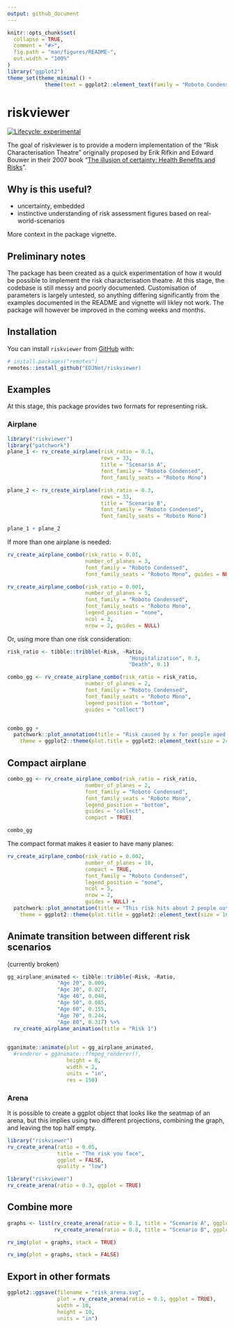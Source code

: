 ```yaml
---
output: github_document
---
```


<!-- README.md is generated from README.Rmd. Please edit that file -->

```r
knitr::opts_chunk$set(
  collapse = TRUE,
  comment = "#>",
  fig.path = "man/figures/README-",
  out.width = "100%"
)
library("ggplot2")
theme_set(theme_minimal() +
            theme(text = ggplot2::element_text(family = "Roboto Condensed")))
```

# riskviewer

<!-- badges: start -->
[![Lifecycle: experimental](https://img.shields.io/badge/lifecycle-experimental-orange.svg)](https://www.tidyverse.org/lifecycle/#experimental)
<!-- badges: end -->

The goal of riskviewer is to provide a modern implementation of the "Risk Characterisation Theatre" originally proposed by Erik Rifkin and Edward Bouwer in their 2007 book "[The illusion of certainty: Health Benefits and Risks](https://link.springer.com/book/10.1007/978-0-387-48572-0)".


## Why is this useful?

- uncertainty, embedded
- instinctive understanding of risk assessment figures based on real-world-scenarios

More context in the package vignette.

## Preliminary notes

The package has been created as a quick experimentation of how it would be possible to implement the risk characterisation theatre. At this stage, the codebase is still messy and poorly documented. Customisation of parameters is largely untested, so anything differing significantly from the examples documented in the README and vignette will likley not work. The package will however be improved in the coming weeks and months.

## Installation

You can install `riskviewer` from [GitHub](https://github.com/EDJNet/riskviewer) with:

``` r
# install.packages("remotes")
remotes::install_github("EDJNet/riskviewer)
```

## Examples


At this stage, this package provides two formats for representing risk.

### Airplane

```r
library("riskviewer")
library("patchwork")
plane_1 <- rv_create_airplane(risk_ratio = 0.1,
                              rows = 33,
                              title = "Scenario A",
                              font_family = "Roboto Condensed",
                              font_family_seats = "Roboto Mono") 

plane_2 <- rv_create_airplane(risk_ratio = 0.3,
                              rows = 33,
                              title = "Scenario B",
                              font_family = "Roboto Condensed",
                              font_family_seats = "Roboto Mono") 

plane_1 + plane_2 
```




If more than one airplane is needed:

```r

rv_create_airplane_combo(risk_ratio = 0.01,
                         number_of_planes = 3,
                         font_family = "Roboto Condensed",
                         font_family_seats = "Roboto Mono", guides = NULL)
```


```r

rv_create_airplane_combo(risk_ratio = 0.001,
                         number_of_planes = 5,
                         font_family = "Roboto Condensed",
                         font_family_seats = "Roboto Mono",
                         legend_position = "none",
                         ncol = 3,
                         nrow = 2, guides = NULL)
```


Or, using more than one risk consideration:

```r
risk_ratio <- tibble::tribble(~Risk, ~Ratio,
                                       "Hospitalization", 0.3,
                                       "Death", 0.1)

combo_gg <- rv_create_airplane_combo(risk_ratio = risk_ratio,
                         number_of_planes = 2,
                         font_family = "Roboto Condensed",
                         font_family_seats = "Roboto Mono", 
                         legend_position = "bottom",
                         guides = "collect")


combo_gg +
  patchwork::plot_annotation(title = "Risk caused by x for people aged xx",caption = 'Made with `riskviewer`, a tool by EDJNet',
    theme = ggplot2::theme(plot.title = ggplot2::element_text(size = 24, family = "Roboto Condensed", hjust = 0.5)))
```


## Compact airplane

```r
combo_gg <- rv_create_airplane_combo(risk_ratio = risk_ratio,
                         number_of_planes = 2,
                         font_family = "Roboto Condensed",
                         font_family_seats = "Roboto Mono", 
                         legend_position = "bottom",
                         guides = "collect",
                         compact = TRUE)

combo_gg

```



The compact format makes it easier to have many planes:

```r

rv_create_airplane_combo(risk_ratio = 0.002,
                         number_of_planes = 10,
                         compact = TRUE,
                         font_family = "Roboto Condensed",
                         legend_position = "none",
                         ncol = 5,
                         nrow = 2,
                         guides = NULL) +
  patchwork::plot_annotation(title = "This risk hits about 2 people out of one thousand",caption = 'Made with `riskviewer`, a tool by EDJNet',
    theme = ggplot2::theme(plot.title = ggplot2::element_text(size = 16, family = "Roboto Condensed", hjust = 0.5)))
```


## Animate transition between different risk scenarios

(currently broken)

```r
gg_airplane_animated <- tibble::tribble(~Risk, ~Ratio,
                "Age 20", 0.009,
                "Age 30", 0.027,
                "Age 40", 0.048,
                "Age 50", 0.085,
                "Age 60", 0.155,
                "Age 70", 0.244,
                "Age 80", 0.317) %>%
  rv_create_airplane_animation(title = "Risk 1")
  

gganimate::animate(plot = gg_airplane_animated,
  #renderer = gganimate::ffmpeg_renderer(),
                   height = 8,
                   width = 2,
                   units = "in",
                   res = 150)

```


### Arena



It is possible to create a ggplot object that looks like the seatmap of an arena, but this implies using two different projections, combining the graph, and leaving the top half empty. 


```r
library("riskviewer")
rv_create_arena(ratio = 0.05,
                title = "The risk you face",
                ggplot = FALSE,
                quality = "low")
```



```r
library("riskviewer")
rv_create_arena(ratio = 0.3, ggplot = TRUE)
```


## Combine more

```r
graphs <- list(rv_create_arena(ratio = 0.1, title = "Scenario A", ggplot = TRUE),
               rv_create_arena(ratio = 0.8, title = "Scenario B", ggplot = TRUE))

rv_img(plot = graphs, stack = TRUE)

```

```r
rv_img(plot = graphs, stack = FALSE)
```


## Export in other formats

```r

ggplot2::ggsave(filename = "risk_arena.svg",
                plot = rv_create_arena(ratio = 0.1, ggplot = TRUE),
                width = 10,
                height = 10,
                units = "in")
```

